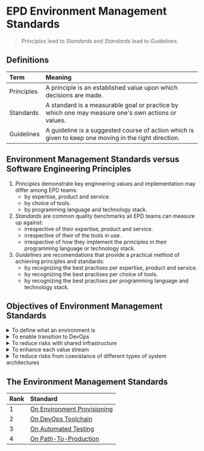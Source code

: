 # EPD Environment Management Standards

> *Principles* lead to *Standards* and *Standards* lead to *Guidelines.*

## Definitions

| Term         | Meaning                                                                                               |
| :---         | :---                                                                                              |
| Principles   | A principle is an established value upon which decisions are made.                                |
| Standards    | A standard is a measurable goal or practice by which one may measure one's own actions or values.     |
| Guidelines   | A guideline is a suggested course of action which is given to keep one moving in the right direction. |

## Environment Management Standards versus Software Engineering Principles

1. *Principles* demonstrate key enginnering values and implementation may differ among EPD teams:
   - by expertise, product and service.
   - by choice of tools.
   - by programming language and technology stack.
2. *Standards* are common quality benchmarks all EPD teams can measure up against:
   - irrespective of their expertise, product and service.
   - irrespective of their of the tools in use.
   - irrespective of how they implement the principles in their programming language or technology stack.
3. *Guidelines* are recomendations that provide a practical method of achieving principles and standards:
   - by recognizing the best practises per expertise, product and service.
   - by recognizing the best practises per choice of tools.
   - by recognizing the best practises per programming language and technology stack.


## Objectives of Environment Management Standards

<details><summary>To define what an environment is</summary>
<p>

**Concept**
> an environment is an instance of an application, product or service an integrated set of technology components.

**Rationale**
> software environments that enable a value stream to deliver work and changes to their customers and can be physical or virtual machines, or be containerized or serverless.
</p>
</details>  

<details><summary>To enable transition to DevOps</summary>
<p>

**Concept**
> environment Management reduces risk and lays the path to adopting the DevOps way of working that accelerate your ability to deliver value to your customers.

**Rationale**
> In an ideal DevOps world, teams have the autonomy to experiment on their loosely coupled systems
in the real world enterprises have tightly coupled systems and the dependencies between them pose a risk. Managing these risks are key.
</p>
</details>

<details><summary>To reduce risks with shared infrastructure</summary>
<p>

**Concept**
> Environment management helps releases go faster and more safely, while reaping cost benefits from shared infrastruture

**Rationale**
> In an ideal DevOps world, each autonomous team manages their own instances of the environments. In the real world, environments are shared, m both because of dependancies and costs. 

</p>
</details>

<details><summary>To enhance each value stream</summary>
<p>

**Concept**
> accelerate your ability to deliver value to your customers. 

**Rationale**
> For value to be delivered to a customer, it needs to be built, tested, and deployed, with a set of good practices to provide an effective, end-to-end management service for all environments
</p>
</details>

<details><summary>To reduce risks from coexistance of different types of system architectures</summary>
<p>

**Concept**

> In the real world, both monoliths and mircoservices may coexist; monoliths present a high-risk of failures.

**Rationale**
> In an ideal DevOps world, teams have the autonomy to experiment on their loosely coupled microservices with Agile ways of working. In the real world enterprises have tightly coupled monoliths with heavy weight ITSM processes and outdated project / waterfall ways of working
</p>
</details>


## The Environment Management Standards

| Rank | Standard                                                    |
| :--- | :---                                                        |
| 1    | [On Environment Provisioning](environment-provisioning.mdx) |
| 2    | [On DevOps Toolchain](devops-toolchain.mdx)                 |
| 3    | [On Automated Testing](automated-testing.mdx)               |
| 4    | [On Path-To-Production](path-to-production.mdx)             |



